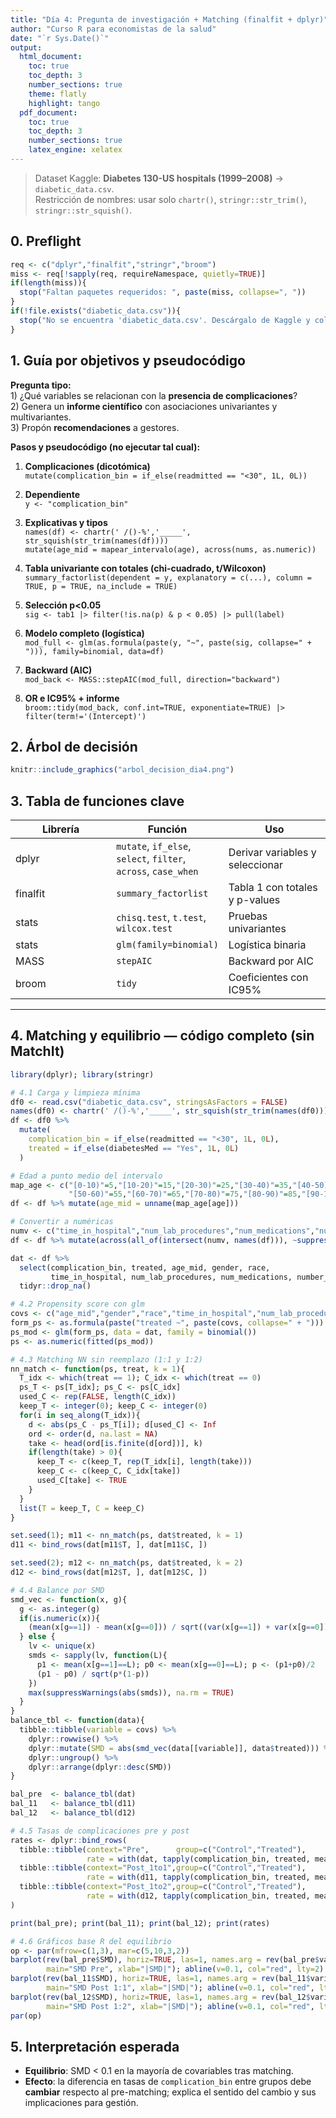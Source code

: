 ```yaml
---
title: "Día 4: Pregunta de investigación + Matching (finalfit + dplyr)"
author: "Curso R para economistas de la salud"
date: "`r Sys.Date()`"
output:
  html_document:
    toc: true
    toc_depth: 3
    number_sections: true
    theme: flatly
    highlight: tango
  pdf_document:
    toc: true
    toc_depth: 3
    number_sections: true
    latex_engine: xelatex
---
```


> Dataset Kaggle: **Diabetes 130-US hospitals (1999–2008)** → `diabetic_data.csv`.  
> Restricción de nombres: usar solo `chartr()`, `stringr::str_trim()`, `stringr::str_squish()`.

## 0. Preflight

```r
req <- c("dplyr","finalfit","stringr","broom")
miss <- req[!sapply(req, requireNamespace, quietly=TRUE)]
if(length(miss)){
  stop("Faltan paquetes requeridos: ", paste(miss, collapse=", "))
}
if(!file.exists("diabetic_data.csv")){
  stop("No se encuentra 'diabetic_data.csv'. Descárgalo de Kaggle y colócalo junto a este Rmd.")
}
```

## 1. Guía por objetivos y pseudocódigo

**Pregunta tipo:**  
1) ¿Qué variables se relacionan con la **presencia de complicaciones**?  
2) Genera un **informe científico** con asociaciones univariantes y multivariantes.  
3) Propón **recomendaciones** a gestores.

**Pasos y pseudocódigo (no ejecutar tal cual):**

1) **Complicaciones (dicotómica)**  
`mutate(complication_bin = if_else(readmitted == "<30", 1L, 0L))`

2) **Dependiente**  
`y <- "complication_bin"`

3) **Explicativas y tipos**  
`names(df) <- chartr(' /()-%','_____', str_squish(str_trim(names(df))))`  
`mutate(age_mid = mapear_intervalo(age), across(nums, as.numeric))`

4) **Tabla univariante con totales (chi-cuadrado, t/Wilcoxon)**  
`summary_factorlist(dependent = y, explanatory = c(...), column = TRUE, p = TRUE, na_include = TRUE)`

5) **Selección p<0.05**  
`sig <- tab1 |> filter(!is.na(p) & p < 0.05) |> pull(label)`

6) **Modelo completo (logística)**  
`mod_full <- glm(as.formula(paste(y, "~", paste(sig, collapse=" + "))), family=binomial, data=df)`

7) **Backward (AIC)**  
`mod_back <- MASS::stepAIC(mod_full, direction="backward")`

8) **OR e IC95% + informe**  
`broom::tidy(mod_back, conf.int=TRUE, exponentiate=TRUE) |> filter(term!='(Intercept)')`

## 2. Árbol de decisión

```r
knitr::include_graphics("arbol_decision_dia4.png")
```

## 3. Tabla de funciones clave

| Librería | Función | Uso |
|---|---|---|
| dplyr | `mutate`, `if_else`, `select`, `filter`, `across`, `case_when` | Derivar variables y seleccionar |
| finalfit | `summary_factorlist` | Tabla 1 con totales y p-values |
| stats | `chisq.test`, `t.test`, `wilcox.test` | Pruebas univariantes |
| stats | `glm(family=binomial)` | Logística binaria |
| MASS | `stepAIC` | Backward por AIC |
| broom | `tidy` | Coeficientes con IC95% |

---

## 4. Matching y equilibrio — **código completo** (sin MatchIt)

```r
library(dplyr); library(stringr)

# 4.1 Carga y limpieza mínima
df0 <- read.csv("diabetic_data.csv", stringsAsFactors = FALSE)
names(df0) <- chartr(' /()-%','_____', str_squish(str_trim(names(df0))))
df <- df0 %>%
  mutate(
    complication_bin = if_else(readmitted == "<30", 1L, 0L),
    treated = if_else(diabetesMed == "Yes", 1L, 0L)
  )

# Edad a punto medio del intervalo
map_age <- c("[0-10)"=5,"[10-20)"=15,"[20-30)"=25,"[30-40)"=35,"[40-50)"=45,
             "[50-60)"=55,"[60-70)"=65,"[70-80)"=75,"[80-90)"=85,"[90-100)"=95)
df <- df %>% mutate(age_mid = unname(map_age[age]))

# Convertir a numéricas
numv <- c("time_in_hospital","num_lab_procedures","num_medications","number_diagnoses")
df <- df %>% mutate(across(all_of(intersect(numv, names(df))), ~suppressWarnings(as.numeric(.))))

dat <- df %>%
  select(complication_bin, treated, age_mid, gender, race,
         time_in_hospital, num_lab_procedures, num_medications, number_diagnoses) %>%
  tidyr::drop_na()

# 4.2 Propensity score con glm
covs <- c("age_mid","gender","race","time_in_hospital","num_lab_procedures","num_medications","number_diagnoses")
form_ps <- as.formula(paste("treated ~", paste(covs, collapse=" + ")))
ps_mod <- glm(form_ps, data = dat, family = binomial())
ps <- as.numeric(fitted(ps_mod))

# 4.3 Matching NN sin reemplazo (1:1 y 1:2)
nn_match <- function(ps, treat, k = 1){
  T_idx <- which(treat == 1); C_idx <- which(treat == 0)
  ps_T <- ps[T_idx]; ps_C <- ps[C_idx]
  used_C <- rep(FALSE, length(C_idx))
  keep_T <- integer(0); keep_C <- integer(0)
  for(i in seq_along(T_idx)){
    d <- abs(ps_C - ps_T[i]); d[used_C] <- Inf
    ord <- order(d, na.last = NA)
    take <- head(ord[is.finite(d[ord])], k)
    if(length(take) > 0){
      keep_T <- c(keep_T, rep(T_idx[i], length(take)))
      keep_C <- c(keep_C, C_idx[take])
      used_C[take] <- TRUE
    }
  }
  list(T = keep_T, C = keep_C)
}

set.seed(1); m11 <- nn_match(ps, dat$treated, k = 1)
d11 <- bind_rows(dat[m11$T, ], dat[m11$C, ])

set.seed(2); m12 <- nn_match(ps, dat$treated, k = 2)
d12 <- bind_rows(dat[m12$T, ], dat[m12$C, ])

# 4.4 Balance por SMD
smd_vec <- function(x, g){
  g <- as.integer(g)
  if(is.numeric(x)){
    (mean(x[g==1]) - mean(x[g==0])) / sqrt((var(x[g==1]) + var(x[g==0]))/2)
  } else {
    lv <- unique(x)
    smds <- sapply(lv, function(L){
      p1 <- mean(x[g==1]==L); p0 <- mean(x[g==0]==L); p <- (p1+p0)/2
      (p1 - p0) / sqrt(p*(1-p))
    })
    max(suppressWarnings(abs(smds)), na.rm = TRUE)
  }
}
balance_tbl <- function(data){
  tibble::tibble(variable = covs) %>%
    dplyr::rowwise() %>%
    dplyr::mutate(SMD = abs(smd_vec(data[[variable]], data$treated))) %>%
    dplyr::ungroup() %>%
    dplyr::arrange(dplyr::desc(SMD))
}

bal_pre  <- balance_tbl(dat)
bal_11   <- balance_tbl(d11)
bal_12   <- balance_tbl(d12)

# 4.5 Tasas de complicaciones pre y post
rates <- dplyr::bind_rows(
  tibble::tibble(context="Pre",      group=c("Control","Treated"),
                 rate = with(dat, tapply(complication_bin, treated, mean)) %>% as.numeric()),
  tibble::tibble(context="Post_1to1",group=c("Control","Treated"),
                 rate = with(d11, tapply(complication_bin, treated, mean)) %>% as.numeric()),
  tibble::tibble(context="Post_1to2",group=c("Control","Treated"),
                 rate = with(d12, tapply(complication_bin, treated, mean)) %>% as.numeric())
)

print(bal_pre); print(bal_11); print(bal_12); print(rates)

# 4.6 Gráficos base R del equilibrio
op <- par(mfrow=c(1,3), mar=c(5,10,3,2))
barplot(rev(bal_pre$SMD), horiz=TRUE, las=1, names.arg = rev(bal_pre$variable),
        main="SMD Pre", xlab="|SMD|"); abline(v=0.1, col="red", lty=2)
barplot(rev(bal_11$SMD), horiz=TRUE, las=1, names.arg = rev(bal_11$variable),
        main="SMD Post 1:1", xlab="|SMD|"); abline(v=0.1, col="red", lty=2)
barplot(rev(bal_12$SMD), horiz=TRUE, las=1, names.arg = rev(bal_12$variable),
        main="SMD Post 1:2", xlab="|SMD|"); abline(v=0.1, col="red", lty=2)
par(op)
```

## 5. Interpretación esperada
- **Equilibrio**: SMD < 0.1 en la mayoría de covariables tras matching.  
- **Efecto**: la diferencia en tasas de `complication_bin` entre grupos debe **cambiar** respecto al pre-matching; explica el sentido del cambio y sus implicaciones para gestión.
